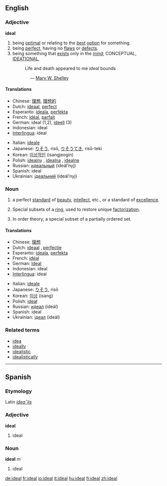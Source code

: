 {{wikipedia}}

==English==

===Adjective===
'''ideal'''

# being [[optimal]] or relating to the [[best]] [[option]] for something.
# being [[perfect]], having no [[flaw]]s or [[defect]]s.
# being something that [[exist]]s only in the [[mind]]; CONCEPTUAL, [[ideational|IDEATIONAL]],
#:Life and death appeared to me ''ideal'' bounds
:::::::::— [[Wikipedia:Mary W. Shelley|Mary W. Shelley]]

====Translations====
{{top}}
*Chinese: [[理想]], [[理想的]]
*Dutch: [[ideaal]], [[perfect]]
*Esperanto: [[ideala]], [[perfekta]]
*French: [[idéal]], [[parfait]]
*German: ideal (1,2), [[ideell]] (3)
*Indonesian: ideal
*[[Interlingua]]: ideal
{{mid}}
*Italian: [[ideale]]
*Japanese: [[りそう]], risō, [[りそうてき]], risō-teki
*Korean: [[이상적인]] (isangjeogin)
*Polish: [[idealny]] {{m}}, [[idealna]] {{f}}, [[idealne]] {{n}}
*Russian: [[идеальный]] (ideál’nyj)
*Spanish: ideal
*Ukrainian: [[iдеальний]] (ideál’nyj)
{{bottom}}
===Noun===
{{en-noun-reg}}

# a perfect [[standard]] of [[beauty]], [[intellect]], etc., or a standard of [[excellence]].
# {{numbertheory}} Special subsets of a [[ring]], used to restore unique [[factorization]].
# {{mathematics}} In order theory, a special subset of a partially ordered set.

====Translations====
{{top}}
*Chinese: [[理想]] 
*Dutch: [[ideaal]] {{n}}, [[perfectie]] {{f}}
*Esperanto: [[ideala]], [[perfekta]]
*French: [[idéal]] {{m}}
*German: [[Ideal]] {{n}}
*Indonesian: ideal
*[[Interlingua]]: ideal
{{mid}}
*Italian: [[ideale]] {{m}}
*Japanese: [[りそう]], risō
*Korean: [[이상]] (isang)
*Polish: [[ideał]] {{m}}
*Russian: [[идеал]] (ideál) {{m}}
*Spanish: ideal
*Ukrainian: [[iдеал]] (ideál) {{m}}
{{bottom}}

===Related terms===
*[[idea]]
*[[ideally]]
*[[idealistic]]
*[[idealistically]]


----

==Spanish==
===Etymology===
Latin ''[[idealis|idea¯lis]]''

===Adjective===
'''ideal'''

# ideal

===Noun===
'''ideal''' ''m''

# ideal

[[de:ideal]]
[[fr:ideal]]
[[io:ideal]]
[[it:ideal]]
[[hu:ideal]]
[[fi:ideal]]
[[zh:ideal]]